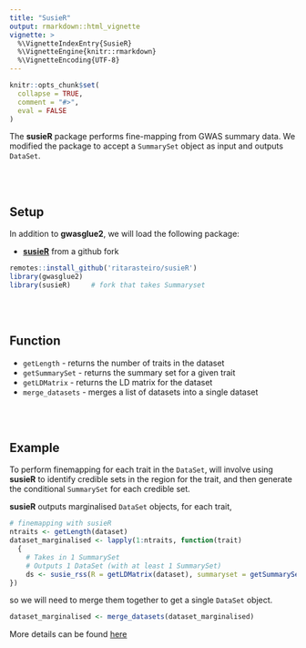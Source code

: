 ```yaml
---
title: "SusieR"
output: rmarkdown::html_vignette
vignette: >
  %\VignetteIndexEntry{SusieR}
  %\VignetteEngine{knitr::rmarkdown}
  %\VignetteEncoding{UTF-8}
---
```


```r
knitr::opts_chunk$set(
  collapse = TRUE,
  comment = "#>",
  eval = FALSE
)
```
The **susieR** package performs fine-mapping from GWAS summary data. We modified the package to accept a `SummarySet` object as input and outputs `DataSet`.

<br>
<br>


## Setup
In addition to **gwasglue2**, we will load the following package:

- [**susieR**](https://stephenslab.github.io/susieR/) from a github fork

```r
remotes::install_github('ritarasteiro/susieR') 
library(gwasglue2)
library(susieR)     # fork that takes Summaryset
```


<br>
<br>

## Function
* `getLength` - returns the number of traits in the dataset
* `getSummarySet` - returns the summary set for a given trait
* `getLDMatrix` - returns the LD matrix for the dataset
* `merge_datasets` - merges a list of datasets into a single dataset

<br>
<br>

## Example

To perform finemapping for each trait in the `DataSet`, will involve using **susieR** to identify credible sets in the region for the trait, and then generate the conditional `SummarySet` for each credible set.  

**susieR**  outputs marginalised `DataSet` objects, for each trait,

```r
# finemapping with susieR
ntraits <- getLength(dataset)
dataset_marginalised <- lapply(1:ntraits, function(trait)
  {
    # Takes in 1 SummarySet
    # Outputs 1 DataSet (with at least 1 SummarySet)
    ds <- susie_rss(R = getLDMatrix(dataset), summaryset = getSummarySet(dataset, trait))
})
```


so we will need to merge them together to get a single `DataSet` object.

```r
dataset_marginalised <- merge_datasets(dataset_marginalised)
``` 


More details can be found [here](finemap_coloc1.html)